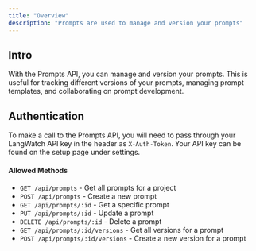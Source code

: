 ```yaml
---
title: "Overview"
description: "Prompts are used to manage and version your prompts"
---
```


## Intro

With the Prompts API, you can manage and version your prompts. This is useful for tracking different versions of your prompts, managing prompt templates, and collaborating on prompt development.

## Authentication

To make a call to the Prompts API, you will need to pass through your LangWatch API key in the header as `X-Auth-Token`. Your API key can be found on the setup page under settings.

#### Allowed Methods

- `GET /api/prompts` - Get all prompts for a project
- `POST /api/prompts` - Create a new prompt
- `GET /api/prompts/:id` - Get a specific prompt
- `PUT /api/prompts/:id` - Update a prompt
- `DELETE /api/prompts/:id` - Delete a prompt
- `GET /api/prompts/:id/versions` - Get all versions for a prompt
- `POST /api/prompts/:id/versions` - Create a new version for a prompt
